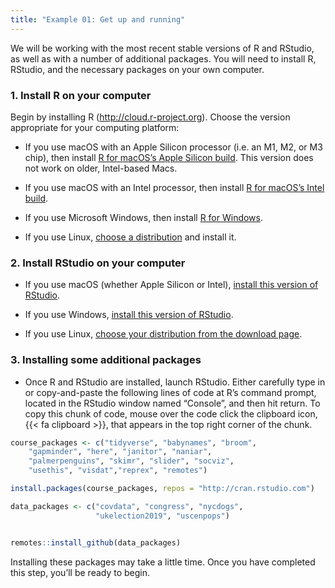 ```yaml
---
title: "Example 01: Get up and running"
---
```


We will be working with the most recent stable versions of R and RStudio, as well as with a number of additional packages. You will need to install R, RStudio, and the necessary packages on your own computer.

### 1. Install R on your computer

Begin by installing R (<http://cloud.r-project.org>). Choose the version appropriate for your computing platform: 


- If you use macOS with an Apple Silicon processor (i.e. an M1, M2, or M3 chip), then install [R for macOS's Apple Silicon build](https://cran.r-project.org/bin/macosx/big-sur-arm64/base/R-4.3.2-arm64.pkg). This version does not work on older, Intel-based Macs.

- If you use macOS with an Intel processor, then install [R for macOS's Intel build](https://cran.r-project.org/bin/macosx/big-sur-x86_64/base/R-4.3.2-x86_64.pkg). 

- If you use Microsoft Windows, then install [R for Windows](https://cran.r-project.org/bin/windows/base/R-4.3.2-win.exe).

- If you use Linux, [choose a distribution](https://cloud.r-project.org/bin/linux/) and install it.

### 2. Install RStudio on your computer

- If you use macOS (whether Apple Silicon or Intel), [install this version of RStudio](https://download1.rstudio.org/electron/macos/RStudio-2023.12.0-369.dmg).

- If you use Windows, [install this version of RStudio](https://download1.rstudio.org/electron/windows/RStudio-2023.12.0-369.exe).

- If you use Linux, [choose your distribution from the download page](https://posit.co/download/rstudio-desktop/).

### 3. Installing some additional packages

- Once R and RStudio are installed, launch RStudio. Either carefully type in or copy-and-paste the following lines of code at R’s command prompt, located in the RStudio window named “Console”, and then hit return. To copy this chunk of code, mouse over the code click the clipboard icon, {{< fa clipboard >}}, that appears in the top right corner of the chunk.


```r

course_packages <- c("tidyverse", "babynames", "broom",
    "gapminder", "here", "janitor", "naniar", 
    "palmerpenguins", "skimr", "slider", "socviz",
    "usethis", "visdat","reprex", "remotes")

install.packages(course_packages, repos = "http://cran.rstudio.com")

data_packages <- c("covdata", "congress", "nycdogs", 
                   "ukelection2019", "uscenpops")


remotes::install_github(data_packages)
```

Installing these packages may take a little time. Once you have completed this step, you'll be ready to begin.



